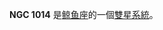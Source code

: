 {{NGCInfoBox|NGCID=NGC 1014|發現者=法蘭克·穆勒|發現日期=1886年-月-日|其他編號=|曆元=J2000.0|赤經=38分0.8秒
|赤緯=-9°34'19"|星座=鲸鱼座|星體=雙星系統|星等=|表面亮度=|藍等=}}

'''NGC 1014''' 是[[鲸鱼座|鲸鱼座]]的一個[[雙星系統|雙星系統]]。

{{NGCReference|1014}}
{{Catalogs|NGC=1014}}

{{Galaxy-stub}}